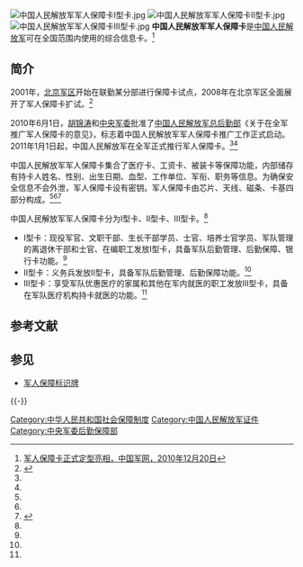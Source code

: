 [[File:中国人民解放军军人保障卡Ⅰ型卡.jpg|thumb]]
[[File:中国人民解放军军人保障卡Ⅱ型卡.jpg|thumb]]
[[File:中国人民解放军军人保障卡Ⅲ型卡.jpg|thumb]]
'''中国人民解放军军人保障卡'''是[[中国人民解放军|中国人民解放军]]可在全国范围内使用的综合信息卡。<ref name=zgjw>[http://www.chinamil.com.cn/jfjbmap/content/2010-12/20/content_46334.htm 军人保障卡正式定型亮相，中国军网，2010年12月20日]{{dead link|date=2017年11月 |bot=InternetArchiveBot |fix-attempted=yes }}</ref>

==简介==
2001年，[[北京军区|北京军区]]开始在联勤某分部进行保障卡试点，2008年在北京军区全面展开了军人保障卡扩试。<ref name=wy>{{Cite web |url=http://news.163.com/10/1221/01/6OD2UTM100014AED.html |title=军人保障卡明年起推行，网易，2010-12-21 |access-date=2013-05-04 |archive-url=https://web.archive.org/web/20190123220643/http://news.163.com/10/1221/01/6OD2UTM100014AED.html |archive-date=2019-01-23 |dead-url=yes }}</ref>

2010年6月1日，[[胡锦涛|胡锦涛]]和[[中央军委|中央军委]]批准了[[中国人民解放军总后勤部|中国人民解放军总后勤部]]《关于在全军推广军人保障卡的意见》，标志着中国人民解放军军人保障卡推广工作正式启动。2011年1月1日起，中国人民解放军在全军正式推行军人保障卡。<ref name=zgjw/><ref name=wy/>

中国人民解放军军人保障卡集合了医疗卡、工资卡、被装卡等保障功能，内部储存有持卡人姓名、性别、出生日期、血型、工作单位、军衔、职务等信息。为确保安全信息不会外泄，军人保障卡设有密钥。军人保障卡由芯片、天线、磁条、卡基四部分构成。<ref name=zgjw/><ref name=wy/><ref>{{Cite web |url=http://www.china.com.cn/military/txt/2010-11/08/content_21295105.htm |title=详解军人保障卡：功能多优惠多 跨行跨地区不收费，中国网，2010-11-08 |accessdate=2013-05-04 |archive-date=2018-09-13 |archive-url=https://web.archive.org/web/20180913085034/http://www.china.com.cn/military/txt/2010-11/08/content_21295105.htm |dead-url=no }}</ref>

中国人民解放军军人保障卡分为Ⅰ型卡、Ⅱ型卡、Ⅲ型卡。<ref name=zgjw/>
*Ⅰ型卡：现役军官、文职干部、生长干部学员、士官、培养士官学员、军队管理的离退休干部和士官、在编职工发放Ⅰ型卡，具备军队后勤管理、后勤保障、银行卡功能。<ref name=zgjw/>
*Ⅱ型卡：义务兵发放Ⅱ型卡，具备军队后勤管理、后勤保障功能。<ref name=zgjw/>
*Ⅲ型卡：享受军队优惠医疗的家属和其他在军内就医的职工发放Ⅲ型卡，具备在军队医疗机构持卡就医的功能。<ref name=zgjw/>

== 参考文献 ==
{{Reflist}}

==参见==
*[[军人保障标识牌|军人保障标识牌]]

{{-}}
{{中华人民共和国内地婚姻家庭相关证件}}

[[Category:中华人民共和国社会保障制度|Category:中华人民共和国社会保障制度]]
[[Category:中国人民解放军证件|Category:中国人民解放军证件]]
[[Category:中央军委后勤保障部|Category:中央军委后勤保障部]]